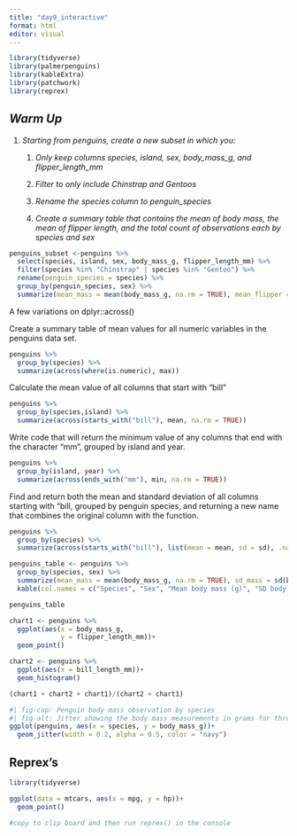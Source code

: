 ```yaml
---
title: "day9_interactive"
format: html
editor: visual
---
```


```r
library(tidyverse)
library(palmerpenguins)
library(kableExtra)
library(patchwork)
library(reprex)
```

## *Warm Up*

1.  *Starting from penguins, create a new subset in which you:*
    1.  *Only keep columns species, island, sex, body_mass_g, and flipper_length_mm*

    2.  *Filter to only include Chinstrap and Gentoos*

    3.  *Rename the species column to penguin_species*

    4.  *Create a summary table that contains the mean of body mass, the mean of flipper length, and the total count of observations each by species and sex*

```r
penguins_subset <-penguins %>% 
  select(species, island, sex, body_mass_g, flipper_length_mm) %>% 
  filter(species %in% "Chinstrap" | species %in% "Gentoo") %>% 
  rename(penguin_species = species) %>% 
  group_by(penguin_species, sex) %>% 
  summarize(mean_mass = mean(body_mass_g, na.rm = TRUE), mean_flipper = mean(flipper_length_mm, na.rm = TRUE), n = n())
```

A few variations on dplyr::across()

Create a summary table of mean values for all numeric variables in the penguins data set.

```r
penguins %>% 
  group_by(species) %>% 
  summarize(across(where(is.numeric), max))
```

Calculate the mean value of all columns that start with "bill"

```r
penguins %>% 
  group_by(species,island) %>% 
  summarize(across(starts_with("bill"), mean, na.rm = TRUE))
```

Write code that will return the minimum value of any columns that end with the character "mm", grouped by island and year.

```r
penguins %>% 
  group_by(island, year) %>% 
  summarize(across(ends_with("mm"), min, na.rm = TRUE))
```

Find and return both the mean and standard deviation of all columns starting with "bill, grouped by penguin species, and returning a new name that combines the original column with the function.

```r
penguins %>% 
  group_by(species) %>% 
  summarize(across(starts_with("bill"), list(mean = mean, sd = sd), .names = "{.col}_hello_{fn}"))
```

```r
penguins_table <- penguins %>% 
  group_by(species, sex) %>% 
  summarize(mean_mass = mean(body_mass_g, na.rm = TRUE), sd_mass = sd(body_mass_g, na.rm = TRUE)) %>% 
  kable(col.names = c("Species", "Sex", "Mean body mass (g)", "SD body mass (g)")) %>% kable_styling(full_width = FALSE)

penguins_table
```

```r
chart1 <- penguins %>% 
  ggplot(aes(x = body_mass_g,
             y = flipper_length_mm))+
  geom_point()
```

```r
chart2 <- penguins %>% 
  ggplot(aes(x = bill_length_mm))+
  geom_histogram()
```

```r
(chart1 + chart2 + chart1)/(chart2 + chart1)
```

```r
#| fig-cap: Penguin body mass observation by species
#| fig-alt: Jitter showing the body mass measurements in grams for three penguins species, Adelie, Chinstrap, and Gentoo observed near Parlmer Archipelago, Antarctica. Adelie and Chinstraps have similar body mass distributinos, with Gentoos noticably larger than both
ggplot(penguins, aes(x = species, y = body_mass_g))+
  geom_jitter(width = 0.2, alpha = 0.5, color = "navy")
```

## Reprex's

```r
library(tidyverse)

ggplot(data = mtcars, aes(x = mpg, y = hp))+
  geom_point()

#copy to clip board and then run reprex() in the console
```
